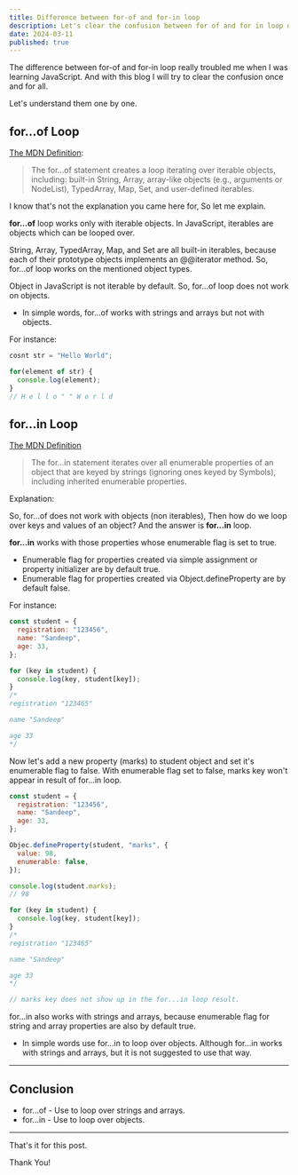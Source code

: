 ```yaml
---
title: Difference between for-of and for-in loop
description: Let's clear the confusion between for of and for in loop once and for all.
date: 2024-03-11
published: true
---
```


The difference between for-of and for-in loop really troubled me when I was learning JavaScript. And with this blog I will try to clear the confusion once and for all.

Let's understand them one by one.

## for...of Loop

[The MDN Definition](https://developer.mozilla.org/en-US/docs/Web/JavaScript/Reference/Statements/for...of):

> The for...of statement creates a loop iterating over iterable objects, including: built-in String, Array, array-like objects (e.g., arguments or NodeList), TypedArray, Map, Set, and user-defined iterables.

I know that's not the explanation you came here for, So let me explain.

**for...of** loop works only with iterable objects. In JavaScript, iterables are objects which can be looped over.

String, Array, TypedArray, Map, and Set are all built-in iterables, because each of their prototype objects implements an @@iterator method. So, for...of loop works on the mentioned object types.

Object in JavaScript is not iterable by default. So, for...of loop does not work on objects.

- In simple words, for...of works with strings and arrays but not with objects.

For instance:

```js
cosnt str = "Hello World";

for(element of str) {
  console.log(element);
}
// H e l l o " " W o r l d
```

## for...in Loop

[The MDN Definition](https://developer.mozilla.org/en-US/docs/Web/JavaScript/Reference/Statements/for...in)

> The for...in statement iterates over all enumerable properties of an object that are keyed by strings (ignoring ones keyed by Symbols), including inherited enumerable properties.

Explanation:

So, for...of does not work with objects (non iterables), Then how do we loop over keys and values of an object? And the answer is **for...in** loop.

**for...in** works with those properties whose enumerable flag is set to true.

- Enumerable flag for properties created via simple assignment or property initializer are by default true.
- Enumerable flag for properties created via Object.defineProperty are by default false.

For instance:

```js
const student = {
  registration: "123456",
  name: "Sandeep",
  age: 33,
};

for (key in student) {
  console.log(key, student[key]);
}
/*
registration "123465"

name "Sandeep"

age 33
*/
```

Now let's add a new property (marks) to student object and set it's enumerable flag to false. With enumerable flag set to false, marks key won't appear in result of for...in loop.

```js
const student = {
  registration: "123456",
  name: "Sandeep",
  age: 33,
};

Objec.defineProperty(student, "marks", {
  value: 98,
  enumerable: false,
});

console.log(student.marks);
// 98

for (key in student) {
  console.log(key, student[key]);
}
/*
registration "123465"

name "Sandeep"

age 33
*/

// marks key does not show up in the for...in loop result.
```

for...in also works with strings and arrays, because enumerable flag for string and array properties are also by default true.

- In simple words use for...in to loop over objects. Although for...in works with strings and arrays, but it is not suggested to use that way.

---

## Conclusion

- for...of - Use to loop over strings and arrays.
- for...in - Use to loop over objects.

---

That's it for this post.

Thank You!
